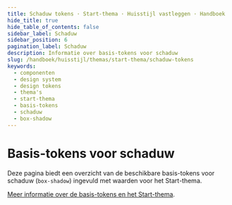 ```yaml
---
title: Schaduw tokens · Start-thema · Huisstijl vastleggen · Handboek
hide_title: true
hide_table_of_contents: false
sidebar_label: Schaduw
sidebar_position: 6
pagination_label: Schaduw
description: Informatie over basis-tokens voor schaduw
slug: /handboek/huisstijl/themas/start-thema/schaduw-tokens
keywords:
  - componenten
  - design system
  - design tokens
  - thema's
  - start-thema
  - basis-tokens
  - schaduw
  - box-shadow
---
```



# Basis-tokens voor schaduw

Deze pagina biedt een overzicht van de beschikbare basis-tokens voor schaduw (`box-shadow`) ingevuld met waarden voor het Start-thema.

[Meer informatie over de basis-tokens en het Start-thema](/handboek/huisstijl/themas/start-thema).

<CommonDesignTokensTable type="box-shadow" />
